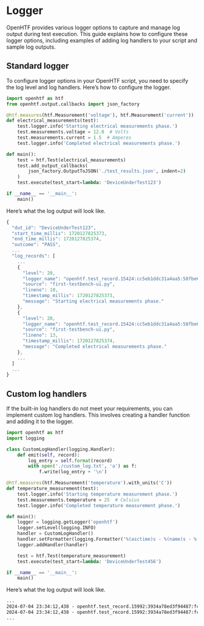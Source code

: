 # Logger

OpenHTF provides various logger options to capture and manage log output during test execution. This guide explains how to configure these logger options, including examples of adding log handlers to your script and sample log outputs.

## Standard logger

To configure logger options in your OpenHTF script, you need to specify the log level and log handlers. Here’s how to configure the logger.

```python {{ title: 'main.py' }}
import openhtf as htf
from openhtf.output.callbacks import json_factory

@htf.measures(htf.Measurement('voltage'), htf.Measurement('current'))
def electrical_measurements(test):
    test.logger.info('Starting electrical measurements phase.')
    test.measurements.voltage = 12.0  # Volts
    test.measurements.current = 1.5  # Amperes
    test.logger.info('Completed electrical measurements phase.')

def main():
    test = htf.Test(electrical_measurements)
    test.add_output_callbacks(
        json_factory.OutputToJSON('./test_results.json', indent=2)
    )
    test.execute(test_start=lambda: 'DeviceUnderTest123')

if __name__ == '__main__':
    main()
```

Here’s what the log output will look like.

```javascript {{ title: 'test_results.json' }}
{
  "dut_id": "DeviceUnderTest123",
  "start_time_millis": 1720127825373,
  "end_time_millis": 1720127825374,
  "outcome": "PASS",
  ...
  "log_records": [
    ...
    {
      "level": 20,
      "logger_name": "openhtf.test_record.15424:cc5eb1ddc31a4aa5:58fbe628bee4449c:1720127825373.phase.electrical_measurements",
      "source": "first-testbench-ui.py",
      "lineno": 10,
      "timestamp_millis": 1720127825373,
      "message": "Starting electrical measurements phase."
    },
    {
      "level": 20,
      "logger_name": "openhtf.test_record.15424:cc5eb1ddc31a4aa5:58fbe628bee4449c:1720127825373.phase.electrical_measurements",
      "source": "first-testbench-ui.py",
      "lineno": 13,
      "timestamp_millis": 1720127825374,
      "message": "Completed electrical measurements phase."
    },
    ...
  ]
  ...
}
```

## Custom log handlers

If the built-in log handlers do not meet your requirements, you can implement custom log handlers. This involves creating a handler function and adding it to the logger.

```python {{ title: 'main.py' }}
import openhtf as htf
import logging

class CustomLogHandler(logging.Handler):
    def emit(self, record):
        log_entry = self.format(record)
        with open('./custom_log.txt', 'a') as f:
            f.write(log_entry + '\n')

@htf.measures(htf.Measurement('temperature').with_units('C'))
def temperature_measurement(test):
    test.logger.info('Starting temperature measurement phase.')
    test.measurements.temperature = 25  # Celsius
    test.logger.info('Completed temperature measurement phase.')

def main():
    logger = logging.getLogger('openhtf')
    logger.setLevel(logging.INFO)
    handler = CustomLogHandler()
    handler.setFormatter(logging.Formatter('%(asctime)s - %(name)s - %(levelname)s - %(message)s'))
    logger.addHandler(handler)

    test = htf.Test(temperature_measurement)
    test.execute(test_start=lambda: 'DeviceUnderTest456')

if __name__ == '__main__':
    main()
```

Here’s what the log output will look like.

```txt {{ title: 'custom_log.txt' }}¨
...
2024-07-04 23:34:12,438 - openhtf.test_record.15992:3934a78ed3f94487:fc54e7cb7bac42b4:1720128852437.phase.temperature_measurement - INFO - Starting temperature measurement phase.
2024-07-04 23:34:12,438 - openhtf.test_record.15992:3934a78ed3f94487:fc54e7cb7bac42b4:1720128852437.phase.temperature_measurement - INFO - Completed temperature measurement phase.
...
```
